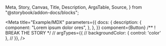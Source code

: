   Meta,
  Story,
  Canvas,
  Title,
  Description,
  ArgsTable,
  Source,
} from "@storybook/addon-docs/blocks";

<Meta
  title="Example/MDX"
  parameters={{
    docs: {
      description: {
        component: "Lorem ipsum dolor ores",
      },
    },
  }}
  component={Button}
  /** ! BREAK THE STORY */
  // argTypes={{
  //   backgroundColor: { control: 'color' },
  // }},
/>

<Title />
<Description />


With `MDX` we can define a story for `Checkbox` right in the middle of our
Markdown documentation.

<Canvas>
  <Story
    name="Primary"
    args={{
      primary: true,
      label: "Button",
    }}
  >
    {Template.bind({})}
  </Story>
</Canvas>

<ArgsTable />

<Source
  language="jsx"
  code={dedent`
    <ColorSwitch variant="badge" />
    <ColorSwitch variant="badge" whitelist={['light', 'dark']} />
    <ColorSwitch variant="badge" whitelist={['light', 'dark']} inclusive />
  `}
/>

<Canvas>
  <Story
    name="Secondary"
    args={{
      label: "Button",
    }}
  >
    {Template.bind({})}
  </Story>
</Canvas>

<Canvas>
  <Story
    name="Large"
    args={{
      size: "large",
      label: "Button",
    }}
  >
    {Template.bind({})}
  </Story>
</Canvas>

<Canvas>
  <Story
    name="Small"
    args={{
      size: "small",
      label: "Button",
    }}
  >
    {Template.bind({})}
  </Story>
</Canvas>
